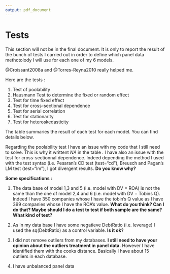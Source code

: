 ```yaml
---
output: pdf_document
---
```


# Tests

This section will not be in the final document. It is only to report the result of the bunch of tests I carried out in order to define which panel data methotolody I will use for each one of my 6 models.

@Croissant2008a and @Torres-Reyna2010 really helped me.

Here are the tests : 

1. Test of poolability 
2. Hausmann Test to determine the fixed or random effect
3. Test for time fixed effect
4. Test for cross-sectional dependence
5. Test for serial correlation
6. Test for stationarity
7. Test for heteroskedasticity

\begin{table}[b]
\centering
\begin{tabular}{rrrrrrr}
\hline
 & {Model 1} & {Model 2} & {Model 3} & {Model 4} & {Model 5} & {Model 6} \\ 
\hline
{Poolability} & NA & NA & NA & NA & NA & NA \\
{Hausmann} & Fixed & Fixed & Fixed & Fixed & Fixed & Fixed \\
{Time Fixed Effect} & No & Yes & No & Yes & No & Yes \\
{Cross Sectional Dependence} & ? & Yes & ? & ? & ? & Yes \\
{Serial Correlation} & Yes & Yes & Yes & Yes & Yes & Yes \\
{Stationarity} & None & None & None & None & None & None \\
{Heteroskedasticity} & Yes & Yes & Yes & Yes & Yes & Yes \\ 
\hline
\end{tabular}
\caption{Test Summary}
\label{TestSummary}
\end{table}


The table \ref{TestSummary} summaries the result of each test for each model. You can find details below.

Regarding the poolability test I have an issue with my code that I still need to solve. This is why it writtent *NA* in the table \ref{TestSummary}. I have also an issue with the test for cross-sectionnal dependence. Indeed depending the method I used with the test syntax (i.e. Pesaran's CD test (test="cd"), Breusch and Pagan's LM test (test="lm"), I got divergent results. **Do you know why?**

**Some specifications :**

1. The data base of model 1,3 and 5 (i.e. model with DV = ROA) is not the same than the one of model 2,4 and 6 (i.e. model with DV = Tobins Q). Indeed I have 350 companies whose I have the tobin's Q value as I have 399 companies whose I have the ROA's value. **What do you think? Can I do that? Maybe should I do a test to test if both sample are the same? What kind of test?**

2. As in my data base I have some negatieve DebtRatio (i.e. leverage) I used the sq(DebtRatio) as a control variable. **Is it ok?**

3. I did not remove outliers from my databases. **I still need to have your opinion about the outliers treatment in panel data.** However I have identified them with the cooks distance. Basically I have about 15 outliers in each database. 

4. I have unbalanced panel data





